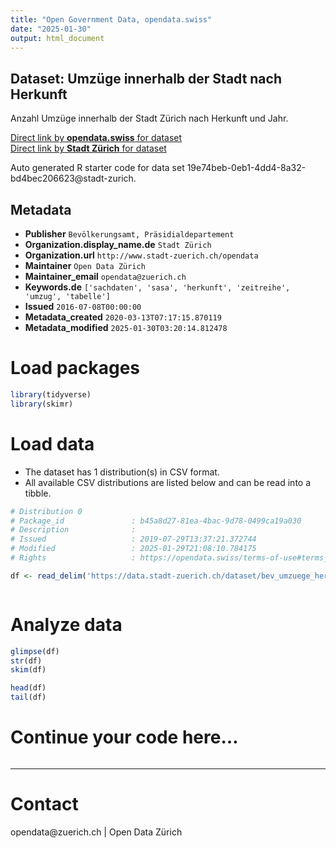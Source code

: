 ```yaml
---
title: "Open Government Data, opendata.swiss"
date: "2025-01-30"
output: html_document
---
```


## Dataset: Umzüge innerhalb der Stadt nach Herkunft


Anzahl Umzüge innerhalb der Stadt Zürich nach Herkunft und Jahr.


[Direct link by **opendata.swiss** for dataset](https://opendata.swiss/de/dataset/umzuge-nach-herkunft-seit-19715)<br>
[Direct link by **Stadt Zürich** for dataset](https://data.stadt-zuerich.ch/dataset/bev_umzuege_herkunft_seit1971_od3557)

Auto generated R starter code for data set 19e74beb-0eb1-4dd4-8a32-bd4bec206623@stadt-zurich.

## Metadata

- **Publisher** `Bevölkerungsamt, Präsidialdepartement`
- **Organization.display_name.de** `Stadt Zürich`
- **Organization.url** `http://www.stadt-zuerich.ch/opendata`
- **Maintainer** `Open Data Zürich`
- **Maintainer_email** `opendata@zuerich.ch`
- **Keywords.de** `['sachdaten', 'sasa', 'herkunft', 'zeitreihe', 'umzug', 'tabelle']`
- **Issued** `2016-07-08T00:00:00`
- **Metadata_created** `2020-03-13T07:17:15.870119`
- **Metadata_modified** `2025-01-30T03:20:14.812478`


# Load packages

```r

library(tidyverse)
library(skimr)

```

# Load data

-   The dataset has 1 distribution(s) in CSV format.
-   All available CSV distributions are listed below and can be read into a tibble.

```r

# Distribution 0
# Package_id               : b45a8d27-81ea-4bac-9d78-0499ca19a030
# Description              : 
# Issued                   : 2019-07-29T13:37:21.372744
# Modified                 : 2025-01-29T21:08:10.784175
# Rights                   : https://opendata.swiss/terms-of-use#terms_open

df <- read_delim('https://data.stadt-zuerich.ch/dataset/bev_umzuege_herkunft_seit1971_od3557/download/BEV355OD3557.csv')



```

# Analyze data

```r

glimpse(df)
str(df)
skim(df)

head(df)
tail(df)

```

# Continue your code here...

```r

```

------------------------------------------------------------------------

# Contact

opendata@zuerich.ch | Open Data Zürich
